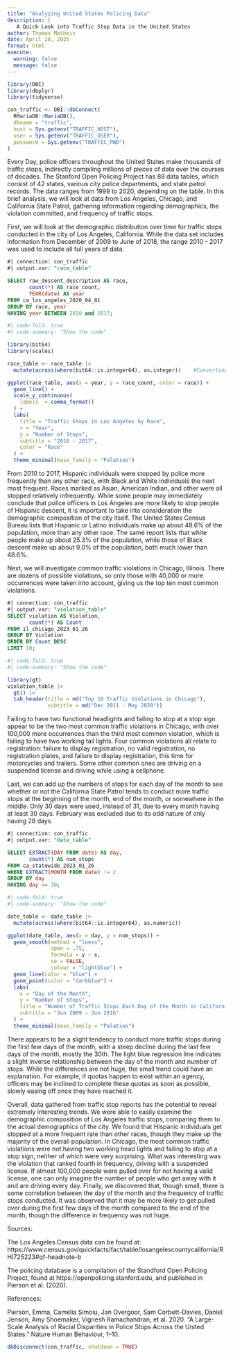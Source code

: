 ```yaml
---
title: "Analyzing United States Policing Data"
description: |
   A Quick Look into Traffic Stop Data in the United States
author: Thomas Matheis
date: April 28, 2025
format: html
execute:
  warning: false
  message: false
---
```


```r
library(DBI)
library(dbplyr)
library(tidyverse)

con_traffic <- DBI::dbConnect(
  RMariaDB::MariaDB(),
  dbname = "traffic",
  host = Sys.getenv("TRAFFIC_HOST"),
  user = Sys.getenv("TRAFFIC_USER"),
  password = Sys.getenv("TRAFFIC_PWD")
)
```

Every Day, police officers throughout the United States make thousands of traffic stops, indirectly compiling millions of pieces of data over the courses of decades. The Stanford Open Policing Project has 88 data tables, which consist of 42 states, various city police departments, and state patrol records. The data ranges from 1999 to 2020, depending on the table. In this brief analysis, we will look at data from Los Angeles, Chicago, and California State Patrol, gathering information regarding demographics, the violation committed, and frequency of traffic stops.

First, we will look at the demographic distribution over time for traffic stops conducted in the city of Los Angeles, California. While the data set includes information from December of 2009 to June of 2018, the range 2010 - 2017 was used to include all full years of data.

```sql
#| connection: con_traffic
#| output.var: "race_table"

SELECT raw_descent_description AS race,
       count(*) AS race_count,
       YEAR(date) AS year
FROM ca_los_angeles_2020_04_01
GROUP BY race, year
HAVING year BETWEEN 2010 and 2017;
```

```r
#| code-fold: true
#| code-summary: "Show the code"

library(bit64)
library(scales)

race_table <- race_table |>
  mutate(across(where(bit64::is.integer64), as.integer))    #Converting to acceptable format

ggplot(race_table, aes(x = year, y = race_count, color = race)) +
  geom_line() +
  scale_y_continuous(
    labels  = comma_format()
  ) +
  labs(
    title = "Traffic Stops in Los Angeles by Race",
    x = "Year",
    y = "Number of Stops",
    subtitle = "2010 - 2017",
    color = "Race"
  ) +
  theme_minimal(base_family = "Palatino")
```

From 2010 to 2017, Hispanic individuals were stopped by police more frequently than any other race, with Black and White individuals the next most frequent. Races marked as Asian, American Indian, and other were all stopped relatively infrequently. While some people may immediately conclude that police officers in Los Angeles are more likely to stop people of Hispanic descent, it is important to take into consideration the demographic composition of the city itself. The United States Census Bureau lists that Hispanic or Latino individuals make up about 48.6% of the population, more than any other race. The same report lists that white people make up about 25.3% of the population, while those of Black descent make up about 9.0% of the population, both much lower than 48.6%.

Next, we will investigate common traffic violations in Chicago, Illinois. There are dozens of possible violations, so only those with 40,000 or more occurrences were taken into account, giving us the top ten most common violations.

```sql
#| connection: con_traffic
#| output.var: "violation_table"
SELECT violation AS Violation,
       count(*) AS Count
FROM il_chicago_2023_01_26
GROUP BY Violation
ORDER BY Count DESC
LIMIT 10;
```

```r
#| code-fold: true
#| code-summary: "Show the code"

library(gt)
violation_table |>
  gt() |>
  tab_header(title = md("Top 10 Traffic Violations in Chicago"),
             subtitle = md("Dec 2011 - May 2020"))
```

Failing to have two functional headlights and failing to stop at a stop sign appear to be the two most common traffic violations in Chicago, with over 100,000 more occurrences than the third most common violation, which is failing to have two working tail lights. Four common violations all relate to registration: failure to display registration, no valid registration, no registration plates, and failure to display registration, this time for motorcycles and trailers. Some other common ones are driving on a suspended license and driving while using a cellphone.

Last, we can add up the numbers of stops for each day of the month to see whether or not the California State Patrol tends to conduct more traffic stops at the beginning of the month, end of the month, or somewhere in the middle. Only 30 days were used, instead of 31, due to every month having at least 30 days. February was excluded due to its odd nature of only having 28 days.

```sql
#| connection: con_traffic
#| output.var: "date_table"

SELECT EXTRACT(DAY FROM date) AS day,
       count(*) AS num_stops
FROM ca_statewide_2023_01_26
WHERE EXTRACT(MONTH FROM date) != 2
GROUP BY day
HAVING day <= 30;
```

```r
#| code-fold: true
#| code-summary: "Show the code"

date_table <- date_table |>
  mutate(across(where(bit64::is.integer64), as.numeric))

ggplot(date_table, aes(x = day, y = num_stops)) +
  geom_smooth(method = "loess", 
              span = .75,
              formula = y ~ x,
              se = FALSE,                     
              colour = "lightblue") +
  geom_line(color = "blue") +
  geom_point(color = "darkblue") +
  labs(
    x = "Day of the Month",
    y = "Number of Stops",
    title = "Number of Traffic Stops Each Day of the Month in California",
    subtitle = "Jun 2009 - Jun 2016"
  ) +
  theme_minimal(base_family = "Palatino")
```

There appears to be a slight tendency to conduct more traffic stops during the first few days of the month, with a steep decline during the last few days of the month, mostly the 30th. The light blue regression line indicates a slight inverse relationship between the day of the month and number of stops. While the differences are not huge, the small trend could have an explanation. For example, if quotas happen to exist within an agency, officers may be inclined to complete these quotas as soon as possible, slowly easing off once they have reached it.

Overall, data gathered from traffic stop reports has the potential to reveal extremely interesting trends. We were able to easily examine the demographic composition of Los Angeles traffic stops, comparing them to the actual demographics of the city. We found that Hispanic individuals get stopped at a more frequent rate than other races, though they make up the majority of the overall population. In Chicago, the most common traffic violations were not having two working head lights and failing to stop at a stop sign, neither of which were very surprising. What was interesting was the violation that ranked fourth in frequency, driving with a suspended license. If almost 100,000 people were pulled over for not having a valid license, one can only imagine the number of people who get away with it and are driving every day. Finally, we discovered that, though small, there is some correlation between the day of the month and the frequency of traffic stops conducted. It was observed that it may be more likely to get pulled over during the first few days of the month compared to the end of the month, though the difference in frequency was not huge.

Sources:

The Los Angeles Census data can be found at: https://www.census.gov/quickfacts/fact/table/losangelescountycalifornia/RHI725223#qf-headnote-b

The policing database is a compilation of the Standford Open Policing Project, found at https://openpolicing.stanford.edu, and published in Pierson et al. (2020).

References:

Pierson, Emma, Camelia Simoiu, Jan Overgoor, Sam Corbett-Davies, Daniel Jenson, Amy Shoemaker, Vignesh Ramachandran, et al. 2020. “A Large-Scale Analysis of Racial Disparities in Police Stops Across the United States.” Nature Human Behaviour, 1–10.

```r
dbDisconnect(con_traffic, shutdown = TRUE)
```
